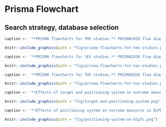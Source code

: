 # Prisma Flowchart {-}

## Search strategy, database selection {-}


```r
caption <- '**PRISMA flowcharts for TMS studies.** PRISMA2020 flow diagram for published TMS trials in drug addiction from Jan 2000 to Jan 2023. Abbreviations: *n*, number of publications.'
```

```r
knitr::include_graphics(path = "fig/prisma-flowcharts-for-tms-studies.png")
```

```r
caption <- '**PRISMA flowcharts for tES studies.** PRISMA2020 flow diagram for published tES trials in drug addiction from Jan 2000 to Jan 2023. Abbreviations: *n*, number of publications.'
```

```r
knitr::include_graphics(path = "fig/prisma-flowcharts-for-tes-studies.png")
```

```r
caption <- '**PRISMA flowcharts for TUS studies.** PRISMA2020 flow diagram for published TUS trials in drug addiction from Jan 2000 to Jan 2023. Abbreviations: *n*, number of publications.'
```

```r
knitr::include_graphics(path = "fig/prisma-flowcharts-for-tus-studies.png")
```

```r
caption <- '**Effects of target and positioning system on outcome measures.**  **a.** different types of positioning systems and stimulation targets broken down by outcome measure of interest and color-coded by the type of intervention; tES in red and TMS in blue. Note that all cells do not sum to 198 since some studies considered more than one outcome measures (tES=271, TMS=255, Total=526). **b.** The number of significant and non-significant supporting findings is based on the results reported in the abstract of each study.'
```

```r
knitr::include_graphics(path = "fig/target-and-positioning-system.png")
```


```r
caption <- '**Effects of positioning system on outcome measures in DLPFC stimulation.**  **a.** different types of positioning systems in DLPFC stimulation broken down by outcome measure of interest and color-coded by the type of intervention; tES in red and TMS in blue. Note that all cells do not sum to 198 since some studies considered more than one outcome measures (tES=271, TMS=255, Total=526). **b.** The number of significant and non-significant supporting findings is based on the results reported in the abstract of each study.'
```

```r
knitr::include_graphics(path = "fig/positioning-system-on-dlpfc.png")
```
